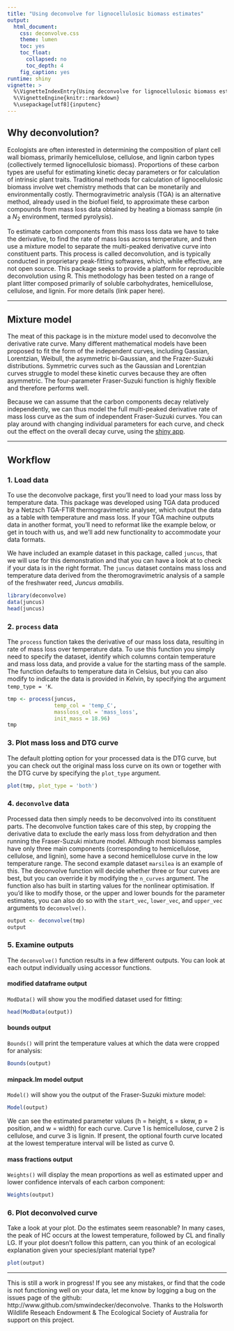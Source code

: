 ```yaml
---
title: "Using deconvolve for lignocellulosic biomass estimates"
output: 
  html_document:
    css: deconvolve.css
    theme: lumen
    toc: yes
    toc_float:
      collapsed: no
      toc_depth: 4
    fig_caption: yes
runtime: shiny
vignette: >
  %\VignetteIndexEntry{Using deconvolve for lignocellulosic biomass estimates}
  %\VignetteEngine{knitr::rmarkdown}
  %\usepackage[utf8]{inputenc}
---
```


## Why deconvolution?

Ecologists are often interested in determining the composition of plant cell wall biomass, primarily hemicellulose, cellulose, and lignin carbon types (collectively termed lignocellulosic biomass). Proportions of these carbon types are useful for estimating kinetic decay parameters or for calculation of intrinsic plant traits. Traditional methods for calculation of lignocellulosic biomass involve wet chemistry methods that can be monetarily and environmentally costly. Thermogravimetric analysis (TGA) is an alternative method, already used in the biofuel field, to approximate these carbon compounds from mass loss data obtained by heating a biomass sample (in a $N_2$ environment, termed pyrolysis). 

To estimate carbon components from this mass loss data we have to take the derivative, to find the rate of mass loss across temperature, and then use a mixture model to separate the multi-peaked derivative curve into constituent parts. This process is called deconvolution, and is typically conducted in proprietary peak-fitting softwares, which, while effective, are not open source. This package seeks to provide a platform for reproducible deconvolution using R. This methodology has been tested on a range of plant litter composed primarily of soluble carbohydrates, hemicellulose, cellulose, and lignin. For more details (link paper here). 

<hr>

## Mixture model

The meat of this package is in the mixture model used to deconvolve the derivative rate curve. Many different mathematical models have been proposed to fit the form of the independent curves, including Gassian, Lorentzian, Weibull, the asymmetric bi-Gaussian, and the Frazer-Suzuki distributions. Symmetric curves such as the Gaussian and Lorentzian curves struggle to model these kinetic curves because they are often asymmetric. The four-parameter Fraser-Suzuki function is highly flexible and therefore performs well. 

\begin{equation}
\frac{d\alpha_i}{dT} = h_i\ exp\bigg\{-\frac{ln2}{s_i^2}\Big[ln\Big(1 + 2s_i \frac{T - p_i}{w_i}\Big)\Big]^2\bigg\}
\end{equation}

Because we can assume that the carbon components decay relatively independently, we can thus model the full multi-peaked derivative rate of mass loss curve as the sum of independent Fraser-Suzuki curves. You can play around with changing individual parameters for each curve, and check out the effect on the overall decay curve, using the [shiny app](https://smwindecker.shinyapps.io/deconvolve/). 
<hr>

## Workflow

### 1. Load data

To use the deconvolve package, first you'll need to load your mass loss by temperature data. This package was developed using TGA data produced by a Netzsch TGA-FTIR thermogravimetric analyser, which output the data as a table with temperature and mass loss. If your TGA machine outputs data in another format, you'll need to reformat like the example below, or get in touch with us, and we'll add new functionality to accommodate your data formats. 

We have included an example dataset in this package, called `juncus`, that we will use for this demonstration and that you can have a look at to check if your data is in the right format. The `juncus` dataset contains mass loss and temperature data derived from the theromogravimetric analysis of a sample of the freshwater reed, *Juncus amabilis*. 

``` r
library(deconvolve)
data(juncus)
head(juncus)
```

### 2. `process` data

The `process` function takes the derivative of our mass loss data, resulting in rate of mass loss over temperature data. To use this function you simply need to specify the dataset, identify which columns contain temperature and mass loss data, and provide a value for the starting mass of the sample. The function defaults to temperature data in Celsius, but you can also modify to indicate the data is provided in Kelvin, by specifying the argument `temp_type = 'K`. 

```r
tmp <- process(juncus, 
               temp_col = 'temp_C', 
               massloss_col = 'mass_loss', 
               init_mass = 18.96)
tmp
```

### 3. Plot mass loss and DTG curve

The default plotting option for your processed data is the DTG curve, but you can check out the original mass loss curve on its own or together with the DTG curve by specifying the `plot_type` argument. 

```r
plot(tmp, plot_type = 'both')
```

### 4. `deconvolve` data

Processed data then simply needs to be deconvolved into its constituent parts. The deconvolve function takes care of this step, by cropping the derivative data to exclude the early mass loss from dehydration and then running the Fraser-Suzuki mixture model. Although most biomass samples have only three main components (corresponding to hemicellulose, cellulose, and lignin), some have a second hemicellulose curve in the low temperature range. The second example dataset `marsilea` is an example of this. The deconvolve function will decide whether three or four curves are best, but you can override it by modifying the `n_curves` argument. The function also has built in starting values for the nonlinear optimisation. If you'd like to modify those, or the upper and lower bounds for the parameter estimates, you can also do so with the `start_vec`, `lower_vec`, and `upper_vec` arguments to `deconvolve()`. 

```r
output <- deconvolve(tmp)
output
```

### 5. Examine outputs
The `deconvolve()` function results in a few different outputs. You can look at each output individually using accessor functions.

#### modified dataframe output
`ModData()` will show you the modified dataset used for fitting:
```r
head(ModData(output))
```

#### bounds output
`Bounds()` will print the temperature values at which the data were cropped for analysis:
```r
Bounds(output)
```

#### minpack.lm model output
`Model()` will show you the output of the Fraser-Suzuki mixture model: 
```r
Model(output)
```
We can see the estimated parameter values (h = height, s = skew, p = position, and w = width) for each curve. Curve 1 is hemicellulose, curve 2 is cellulose, and curve 3 is lignin. If present, the optional fourth curve located at the lowest temperature interval will be listed as curve 0.

#### mass fractions output
`Weights()` will display the mean proportions as well as estimated upper and lower confidence intervals of each carbon component:
```r
Weights(output)
```

### 6. Plot deconvolved curve
Take a look at your plot. Do the estimates seem reasonable? In many cases, the peak of HC occurs at the lowest temperature, followed by CL and finally LG. If your plot doesn't follow this pattern, can you think of an ecological explanation given your species/plant material type?

```r
plot(output)
```

<hr>

This is still a work in progress! If you see any mistakes, or find that the code is not functioning well on your data, let me know by logging a bug on the issues page of the github: http://www.github.com/smwindecker/deconvolve. Thanks to the Holsworth Wildlife Reseach Endowment & The Ecological Society of Australia for support on this project. 

